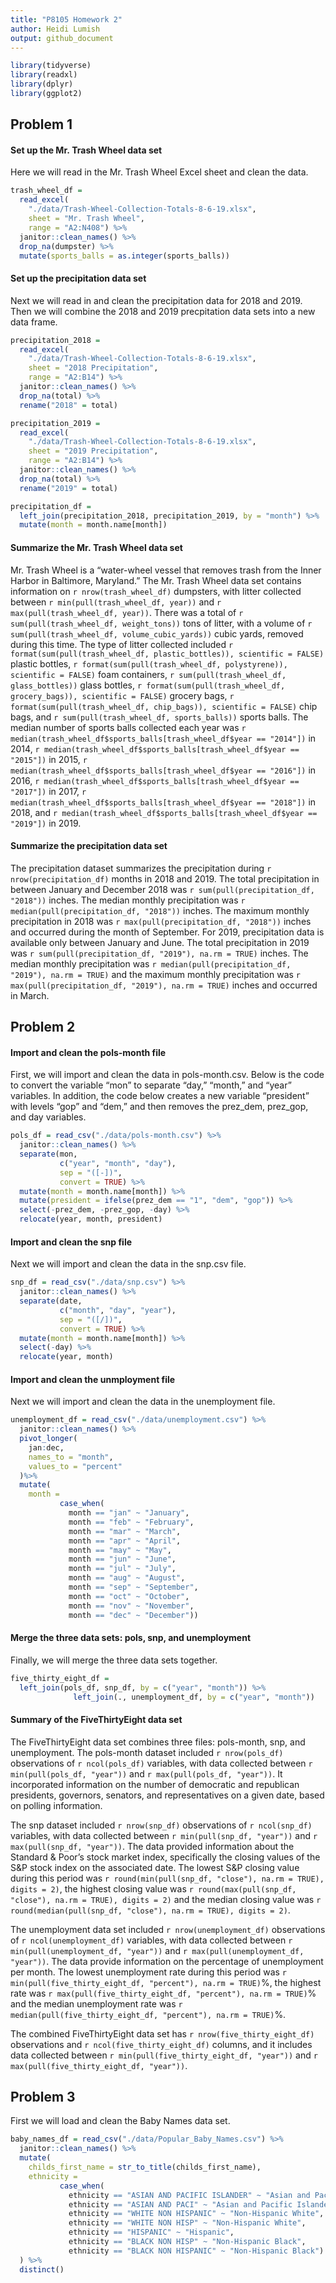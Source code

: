 ```yaml
---
title: "P8105 Homework 2"
author: Heidi Lumish
output: github_document
---
```


```r
library(tidyverse)
library(readxl)
library(dplyr)
library(ggplot2)
```

## Problem 1

#### Set up the Mr. Trash Wheel data set

Here we will read in the Mr. Trash Wheel Excel sheet and clean the data.

```r
trash_wheel_df =
  read_excel(
    "./data/Trash-Wheel-Collection-Totals-8-6-19.xlsx",
    sheet = "Mr. Trash Wheel",
    range = "A2:N408") %>% 
  janitor::clean_names() %>% 
  drop_na(dumpster) %>% 
  mutate(sports_balls = as.integer(sports_balls))
```

#### Set up the precipitation data set

Next we will read in and clean the precipitation data for 2018 and 2019.
Then we will combine the 2018 and 2019 precpitation data sets into a new data frame.

```r
precipitation_2018 =
  read_excel(
    "./data/Trash-Wheel-Collection-Totals-8-6-19.xlsx",
    sheet = "2018 Precipitation",
    range = "A2:B14") %>% 
  janitor::clean_names() %>% 
  drop_na(total) %>%
  rename("2018" = total)

precipitation_2019 =
  read_excel(
    "./data/Trash-Wheel-Collection-Totals-8-6-19.xlsx",
    sheet = "2019 Precipitation",
    range = "A2:B14") %>% 
  janitor::clean_names() %>% 
  drop_na(total) %>%
  rename("2019" = total)

precipitation_df =
  left_join(precipitation_2018, precipitation_2019, by = "month") %>% 
  mutate(month = month.name[month])
```

#### Summarize the Mr. Trash Wheel data set

Mr. Trash Wheel is a "water-wheel vessel that removes trash from the Inner Harbor in Baltimore, Maryland." The Mr. Trash Wheel data set contains information on `r nrow(trash_wheel_df)` dumpsters, with litter collected between `r min(pull(trash_wheel_df, year))` and `r max(pull(trash_wheel_df, year))`. There was a total of `r sum(pull(trash_wheel_df, weight_tons))` tons of litter, with a volume of `r sum(pull(trash_wheel_df, volume_cubic_yards))` cubic yards, removed during this time. The type of litter collected included
`r format(sum(pull(trash_wheel_df, plastic_bottles)), scientific = FALSE)` plastic bottles,
`r format(sum(pull(trash_wheel_df, polystyrene)), scientific = FALSE)` foam containers,
`r sum(pull(trash_wheel_df, glass_bottles))` glass bottles,
`r format(sum(pull(trash_wheel_df, grocery_bags)), scientific = FALSE)` grocery bags,
`r format(sum(pull(trash_wheel_df, chip_bags)), scientific = FALSE)` chip bags, and
`r sum(pull(trash_wheel_df, sports_balls))` sports balls.
The median number of sports balls collected each year was
`r median(trash_wheel_df$sports_balls[trash_wheel_df$year == "2014"])` in 2014,
`r median(trash_wheel_df$sports_balls[trash_wheel_df$year == "2015"])` in 2015,
`r median(trash_wheel_df$sports_balls[trash_wheel_df$year == "2016"])` in 2016,
`r median(trash_wheel_df$sports_balls[trash_wheel_df$year == "2017"])` in 2017,
`r median(trash_wheel_df$sports_balls[trash_wheel_df$year == "2018"])` in 2018, and
`r median(trash_wheel_df$sports_balls[trash_wheel_df$year == "2019"])` in 2019.

#### Summarize the precipitation data set

The precipitation dataset summarizes the precipitation during `r nrow(precipitation_df)` months in 2018 and 2019. The total precipitation in between January and December 2018 was `r sum(pull(precipitation_df, "2018"))` inches. The median monthly precipitation was `r median(pull(precipitation_df, "2018"))` inches. The maximum monthly precipitation in 2018 was `r max(pull(precipitation_df, "2018"))` inches and occurred during the month of September. For 2019, precipitation data is available only between January and June. The total precipitation in 2019 was `r sum(pull(precipitation_df, "2019"), na.rm = TRUE)` inches. The median monthly precipitation was `r median(pull(precipitation_df, "2019"), na.rm = TRUE)` and the maximum monthly precipitation was `r max(pull(precipitation_df, "2019"), na.rm = TRUE)` inches and occurred in March.

## Problem 2

#### Import and clean the pols-month file

First, we will import and clean the data in pols-month.csv. Below is the code to convert the variable "mon" to separate "day," "month," and "year" variables. In addition, the code below creates a new variable "president" with levels "gop" and "dem," and then removes the prez_dem, prez_gop, and day variables.

```r
pols_df = read_csv("./data/pols-month.csv") %>% 
  janitor::clean_names() %>% 
  separate(mon,
           c("year", "month", "day"),
           sep = "([-])",
           convert = TRUE) %>% 
  mutate(month = month.name[month]) %>% 
  mutate(president = ifelse(prez_dem == "1", "dem", "gop")) %>% 
  select(-prez_dem, -prez_gop, -day) %>% 
  relocate(year, month, president)
```

#### Import and clean the snp file

Next we will import and clean the data in the snp.csv file. 

```r
snp_df = read_csv("./data/snp.csv") %>% 
  janitor::clean_names() %>%
  separate(date,
           c("month", "day", "year"),
           sep = "([/])",
           convert = TRUE) %>%
  mutate(month = month.name[month]) %>% 
  select(-day) %>%
  relocate(year, month)
```

#### Import and clean the unmployment file

Next we will import and clean the data in the unemployment file. 

```r
unemployment_df = read_csv("./data/unemployment.csv") %>% 
  janitor::clean_names() %>% 
  pivot_longer(
    jan:dec,
    names_to = "month",
    values_to = "percent"
  )%>% 
  mutate(
    month =
           case_when(
             month == "jan" ~ "January",
             month == "feb" ~ "February",
             month == "mar" ~ "March",
             month == "apr" ~ "April",
             month == "may" ~ "May",
             month == "jun" ~ "June",
             month == "jul" ~ "July",
             month == "aug" ~ "August",
             month == "sep" ~ "September",
             month == "oct" ~ "October",
             month == "nov" ~ "November",
             month == "dec" ~ "December"))
```

#### Merge the three data sets: pols, snp, and unemployment

Finally, we will merge the three data sets together.

```r
five_thirty_eight_df =
  left_join(pols_df, snp_df, by = c("year", "month")) %>% 
              left_join(., unemployment_df, by = c("year", "month"))
```

#### Summary of the FiveThirtyEight data set

The FiveThirtyEight data set combines three files: pols-month, snp, and unemployment. The pols-month dataset included `r nrow(pols_df)` observations of `r ncol(pols_df)` variables, with data collected between `r min(pull(pols_df, "year"))` and `r max(pull(pols_df, "year"))`. It incorporated information on the number of democratic and republican presidents, governors, senators, and representatives on a given date, based on polling information.

The snp dataset included `r nrow(snp_df)` observations of `r ncol(snp_df)` variables, with data collected between `r min(pull(snp_df, "year"))` and `r max(pull(snp_df, "year"))`. The data provided information about the Standard & Poor's stock market index, specifically the closing values of the S&P stock index on the associated date. The lowest S&P closing value during this period was `r round(min(pull(snp_df, "close"), na.rm = TRUE), digits = 2)`, the highest closing value was `r round(max(pull(snp_df, "close"), na.rm = TRUE), digits = 2)` and the median closing value was `r round(median(pull(snp_df, "close"), na.rm = TRUE), digits = 2)`.

The unemployment data set included `r nrow(unemployment_df)` observations of `r ncol(unemployment_df)` variables, with data collected between `r min(pull(unemployment_df, "year"))` and `r max(pull(unemployment_df, "year"))`. The data provide information on the percentage of unemployment per month. The lowest unemployment rate during this period was `r min(pull(five_thirty_eight_df, "percent"), na.rm = TRUE)`%, the highest rate was `r max(pull(five_thirty_eight_df, "percent"), na.rm = TRUE)`% and the median unemployment rate was `r median(pull(five_thirty_eight_df, "percent"), na.rm = TRUE)`%.

The combined FiveThirtyEight data set has `r nrow(five_thirty_eight_df)` observations and `r ncol(five_thirty_eight_df)` columns, and it includes data collected between `r min(pull(five_thirty_eight_df, "year"))` and `r max(pull(five_thirty_eight_df, "year"))`. 

## Problem 3

First we will load and clean the Baby Names data set.

```r
baby_names_df = read_csv("./data/Popular_Baby_Names.csv") %>% 
  janitor::clean_names() %>% 
  mutate(
    childs_first_name = str_to_title(childs_first_name),
    ethnicity =
           case_when(
             ethnicity == "ASIAN AND PACIFIC ISLANDER" ~ "Asian and Pacific Islander",
             ethnicity == "ASIAN AND PACI" ~ "Asian and Pacific Islander",
             ethnicity == "WHITE NON HISPANIC" ~ "Non-Hispanic White",
             ethnicity == "WHITE NON HISP" ~ "Non-Hispanic White",
             ethnicity == "HISPANIC" ~ "Hispanic",
             ethnicity == "BLACK NON HISP" ~ "Non-Hispanic Black",
             ethnicity == "BLACK NON HISPANIC" ~ "Non-Hispanic Black")
  ) %>%
  distinct()
```

